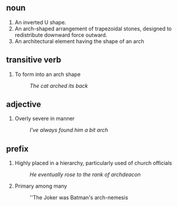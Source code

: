 == noun ==

# An inverted U shape.
# An arch-shaped arrangement of trapezoidal stones, designed to redistribute downward force outward.
# An architectural element having the shape of an arch

== transitive verb ==

# To form into an arch shape
#:''The cat arched its back''

== adjective ==

# Overly severe in manner
#:''I've always found him a bit arch''

== prefix ==

# Highly placed in a hierarchy, particularly used of church officials
#:''He eventually rose to the rank of archdeacon''
# Primary among many
#:''The Joker was Batman's arch-nemesis